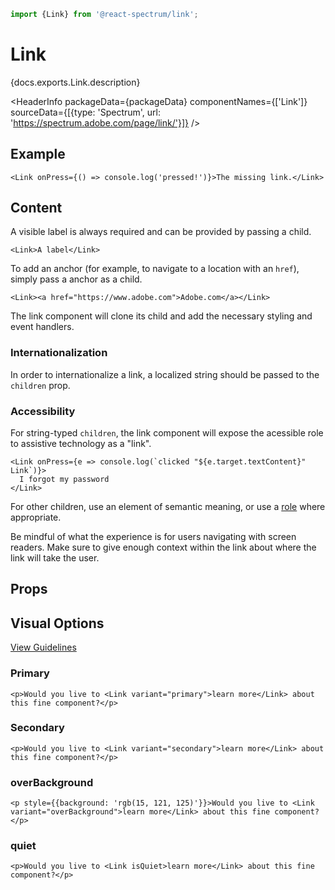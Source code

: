 <!-- Copyright 2020 Adobe. All rights reserved.
This file is licensed to you under the Apache License, Version 2.0 (the "License");
you may not use this file except in compliance with the License. You may obtain a copy
of the License at http://www.apache.org/licenses/LICENSE-2.0
Unless required by applicable law or agreed to in writing, software distributed under
the License is distributed on an "AS IS" BASIS, WITHOUT WARRANTIES OR REPRESENTATIONS
OF ANY KIND, either express or implied. See the License for the specific language
governing permissions and limitations under the License. -->



```jsx import
import {Link} from '@react-spectrum/link';
```

# Link

<p>{docs.exports.Link.description}</p>

<HeaderInfo
  packageData={packageData}
  componentNames={['Link']}
  sourceData={[{type: 'Spectrum', url: 'https://spectrum.adobe.com/page/link/'}]} />

## Example

```tsx example
<Link onPress={() => console.log('pressed!')}>The missing link.</Link>
```

## Content

A visible label is always required and can be provided by passing a child.

```tsx example
<Link>A label</Link>
```

To add an anchor (for example, to navigate to a location with an `href`), simply pass a anchor as a child.

```tsx example
<Link><a href="https://www.adobe.com">Adobe.com</a></Link>
```

The link component will clone its child and add the necessary styling and event handlers.

### Internationalization

In order to internationalize a link, a localized string should be passed to the `children` prop.

### Accessibility

For string-typed `children`, the link component will expose the acessible role to assistive technology as a "link".

```tsx example
<Link onPress={e => console.log(`clicked "${e.target.textContent}" Link`)}>
  I forgot my password
</Link>
```

For other children, use an element of semantic meaning, or use a [role](https://developer.mozilla.org/en-US/docs/Web/Accessibility/ARIA/Roles) where appropriate.

Be mindful of what the experience is for users navigating with screen readers. Make sure to give enough context within the link about where the link will take the user.

## Props

<PropTable component={docs.exports.Link} links={docs.links} />

## Visual Options
[View Guidelines](https://spectrum.adobe.com/page/link/#Options)

### Primary
```tsx example
<p>Would you live to <Link variant="primary">learn more</Link> about this fine component?</p>
```

### Secondary
```tsx example
<p>Would you live to <Link variant="secondary">learn more</Link> about this fine component?</p>
```

### overBackground
```tsx example
<p style={{background: 'rgb(15, 121, 125)'}}>Would you live to <Link variant="overBackground">learn more</Link> about this fine component?</p>
```

### quiet
```tsx example
<p>Would you live to <Link isQuiet>learn more</Link> about this fine component?</p>
```
